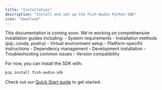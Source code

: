 ```yaml
---
title: "Installation"
description: "Install and set up the Fish Audio Python SDK"
icon: "download"
---
```


<Note>
This documentation is coming soon. We're working on comprehensive installation guides including:
- System requirements
- Installation methods (pip, conda, poetry)
- Virtual environment setup
- Platform-specific instructions
- Dependency management
- Development installation
- Troubleshooting common issues
- Version compatibility
</Note>

For now, you can install the SDK with:

```bash
pip install fish-audio-sdk
```

Check out our [Quick Start guide](/developer-platform/sdks/python/quickstart) to get started.